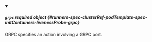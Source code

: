 


<details className="config-field" data-expandable="true" open>
<summary>

##### `grpc` <span className="config-field-required" data-required="false">required</span> <span className="config-field-type">object</span> <span className="config-field-default"></span> <span className="config-field-enum"></span> {#runners-spec-clusterRef-podTemplate-spec-initContainers-livenessProbe-grpc}

GRPC specifies an action involving a GRPC port.

</summary>

<PartialGrpcreference />


</details>

